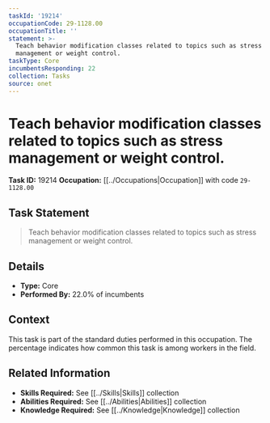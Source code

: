 ```yaml
---
taskId: '19214'
occupationCode: 29-1128.00
occupationTitle: ''
statement: >-
  Teach behavior modification classes related to topics such as stress
  management or weight control.
taskType: Core
incumbentsResponding: 22
collection: Tasks
source: onet
---
```

# Teach behavior modification classes related to topics such as stress management or weight control.

**Task ID:** 19214
**Occupation:** [[../Occupations|Occupation]] with code `29-1128.00`

## Task Statement

> Teach behavior modification classes related to topics such as stress management or weight control.

## Details

- **Type:** Core
- **Performed By:** 22.0% of incumbents

## Context

This task is part of the standard duties performed in this occupation. The percentage indicates how common this task is among workers in the field.

## Related Information

- **Skills Required:** See [[../Skills|Skills]] collection
- **Abilities Required:** See [[../Abilities|Abilities]] collection
- **Knowledge Required:** See [[../Knowledge|Knowledge]] collection
